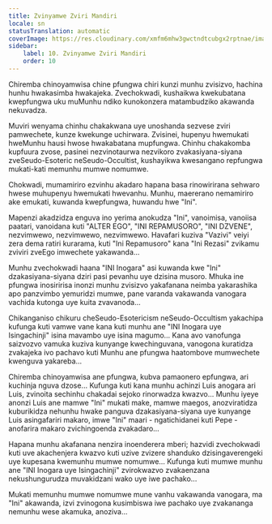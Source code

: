 ```yaml
---
title: Zvinyamwe Zviri Mandiri
locale: sn
statusTranslation: automatic
coverImage: https://res.cloudinary.com/xmfm6mhw3gwctndtcubgx2rptnae/image/upload/v1740468922/small_cover_tratado_de_psicologia_revolucionaria_a4c0dca4e0.webp
sidebar:
    label: 10. Zvinyamwe Zviri Mandiri
    order: 10
---
```

Chiremba chinoyamwisa chine pfungwa chiri kunzi munhu zvisizvo, hachina hunhu hwakasimba hwakajeka. Zvechokwadi, kushaikwa kwekubatana kwepfungwa uku muMunhu ndiko kunokonzera matambudziko akawanda nekuvadza.

Muviri wenyama chinhu chakakwana uye unoshanda sezvese zviri pamwechete, kunze kwekunge uchirwara. Zvisinei, hupenyu hwemukati hweMunhu hausi hwose hwakabatana mupfungwa. Chinhu chakakomba kupfuura zvose, pasinei nezvinotaurwa nezvikoro zvakasiyana-siyana zveSeudo-Esoteric neSeudo-Occultist, kushayikwa kwesangano repfungwa mukati-kati memunhu mumwe nomumwe.

Chokwadi, mumamiriro ezvinhu akadaro hapana basa rinowirirana sehwaro hwese muhupenyu hwemukati hwevanhu. Munhu, maererano nemamiriro ake emukati, kuwanda kwepfungwa, huwandu hwe "Ini".

Mapenzi akadzidza enguva ino yerima anokudza "Ini", vanoimisa, vanoiisa paatari, vanoidana kuti "ALTER EGO", "INI REPAMUSORO", "INI DZVENE", nezvimwewo, nezvimwewo, nezvimwewo. Havafari kuziva "Vazivi" veiyi zera dema ratiri kurarama, kuti "Ini Repamusoro" kana "Ini Rezasi" zvikamu zviviri zveEgo imwechete yakawanda...

Munhu zvechokwadi haana "INI Inogara" asi kuwanda kwe "Ini" dzakasiyana-siyana dziri pasi pevanhu uye dzisina musoro. Mhuka ine pfungwa inosiririsa inonzi munhu zvisizvo yakafanana neimba yakarashika apo panzvimbo yemuridzi mumwe, pane varanda vakawanda vanogara vachida kutonga uye kuita zvavanoda...

Chikanganiso chikuru cheSeudo-Esotericism neSeudo-Occultism yakachipa kufunga kuti vamwe vane kana kuti munhu ane "INI Inogara uye Isingachinji" isina mavambo uye isina magumo... Kana avo vanofunga saizvozvo vamuka kuziva kunyange kwechinguvana, vanogona kuratidza zvakajeka ivo pachavo kuti Munhu ane pfungwa haatombove mumwechete kwenguva yakareba...

Chiremba chinoyamwisa ane pfungwa, kubva pamaonero epfungwa, ari kuchinja nguva dzose... Kufunga kuti kana munhu achinzi Luis anogara ari Luis, zvinoita sechinhu chakadai sejoko rinorwadza kwazvo... Munhu iyeye anonzi Luis ane mamwe "Ini" mukati make, mamwe maegos, anozviratidza kuburikidza nehunhu hwake panguva dzakasiyana-siyana uye kunyange Luis asingafariri makaro, imwe "Ini" maari - ngatichidanei kuti Pepe - anofarira makaro zvichingoenda zvakadaro...

Hapana munhu akafanana nenzira inoenderera mberi; hazvidi zvechokwadi kuti uve akachenjera kwazvo kuti uzive zvizere shanduko dzisingaverengeki uye kupesana kwemunhu mumwe nomumwe... Kufunga kuti mumwe munhu ane "INI Inogara uye Isingachinji" zvirokwazvo zvakaenzana nekushungurudza muvakidzani wako uye iwe pachako...

Mukati memunhu mumwe nomumwe mune vanhu vakawanda vanogara, ma "Ini" akawanda, izvi zvinogona kusimbiswa iwe pachako uye zvakananga nemunhu wese akamuka, anoziva...


